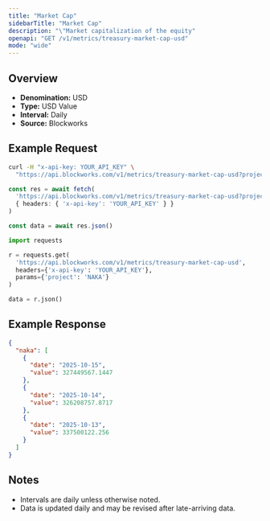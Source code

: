 ```yaml
---
title: "Market Cap"
sidebarTitle: "Market Cap"
description: "\"Market capitalization of the equity"
openapi: "GET /v1/metrics/treasury-market-cap-usd"
mode: "wide"
---
```


## Overview

- **Denomination:** USD
- **Type:** USD Value
- **Interval:** Daily
- **Source:** Blockworks

## Example Request

<CodeGroup>

```bash cURL
curl -H "x-api-key: YOUR_API_KEY" \
  "https://api.blockworks.com/v1/metrics/treasury-market-cap-usd?project=NAKA"
```

```typescript TypeScript
const res = await fetch(
  'https://api.blockworks.com/v1/metrics/treasury-market-cap-usd?project=NAKA',
  { headers: { 'x-api-key': 'YOUR_API_KEY' } }
)

const data = await res.json()
```

```python Python
import requests

r = requests.get(
  'https://api.blockworks.com/v1/metrics/treasury-market-cap-usd',
  headers={'x-api-key': 'YOUR_API_KEY'},
  params={'project': 'NAKA'}
)

data = r.json()
```

</CodeGroup>

## Example Response

```json
{
  "naka": [
    {
      "date": "2025-10-15",
      "value": 327449567.1447
    },
    {
      "date": "2025-10-14",
      "value": 326208757.8717
    },
    {
      "date": "2025-10-13",
      "value": 337500122.256
    }
  ]
}
```

## Notes
- Intervals are daily unless otherwise noted.
- Data is updated daily and may be revised after late-arriving data.